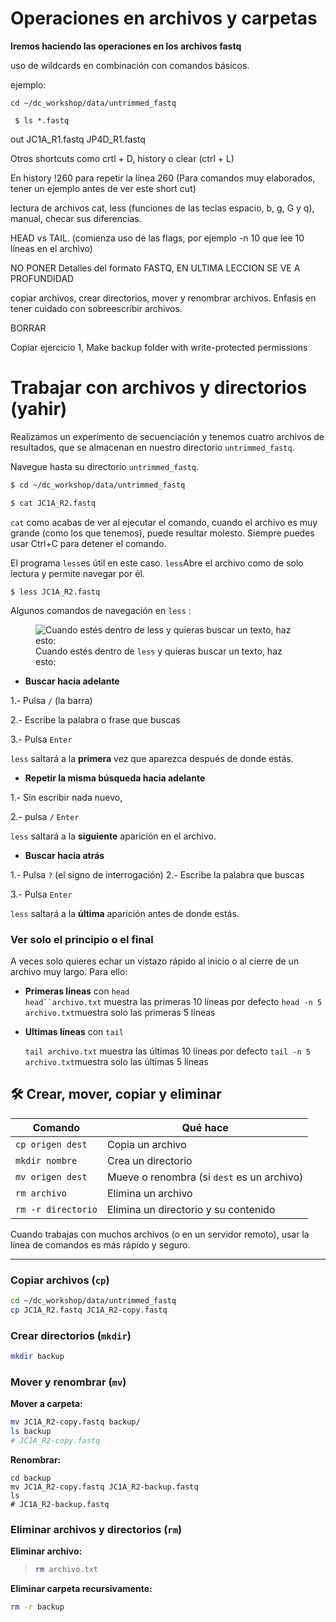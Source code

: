 # Operaciones en archivos y carpetas

**Iremos haciendo las operaciones en los archivos fastq**

uso de wildcards en combinación con comandos básicos.

ejemplo:

```         
cd ~/dc_workshop/data/untrimmed_fastq
```

```         
 $ ls *.fastq
```

out JC1A_R1.fastq JP4D_R1.fastq

Otros shortcuts como crtl + D, history o clear (ctrl + L)

En history !260 para repetir la línea 260 (Para comandos muy elaborados, tener un ejemplo antes de ver este short cut)

lectura de archivos cat, less (funciones de las teclas espacio, b, g, G y q), manual, checar sus diferencias.

HEAD vs TAIL. (comienza uso de las flags, por ejemplo -n 10 que lee 10 líneas en el archivo)

NO PONER Detalles del formato FASTQ, EN ULTIMA LECCION SE VE A PROFUNDIDAD

copiar archivos, crear directorios, mover y renombrar archivos. Enfasis en tener cuidado con sobreescribir archivos.

BORRAR

Copiar ejercicio 1, Make backup folder with write-protected permissions

# **Trabajar con archivos y directorios (yahir)**

Realizamos un experimento de secuenciación y tenemos cuatro archivos de resultados, que se almacenan en nuestro directorio `untrimmed_fastq`.

Navegue hasta su directorio `untrimmed_fastq`.

``` bash
$ cd ~/dc_workshop/data/untrimmed_fastq
```

``` bash
$ cat JC1A_R2.fastq
```

`cat` como acabas de ver al ejecutar el comando, cuando el archivo es muy grande (como los que tenemos), puede resultar molesto. Siempre puedes usar Ctrl+C para detener el comando.

El programa `less`es útil en este caso. `less`Abre el archivo como de solo lectura y permite navegar por él.

```         
$ less JC1A_R2.fastq
```

Algunos comandos de navegación en `less` :

![Cuando estés dentro de `less` y quieras buscar un texto, haz esto:](images/clipboard-2423031106.png){alt="Cuando estés dentro de less y quieras buscar un texto, haz esto:"}

-   **Buscar hacia adelante**

1.- Pulsa `/` (la barra)

2.- Escribe la palabra o frase que buscas

3.- Pulsa `Enter`

`less` saltará a la **primera** vez que aparezca después de donde estás.

-   **Repetir la misma búsqueda hacia adelante**

1.- Sin escribir nada nuevo,

2.- pulsa `/` `Enter`

`less` saltará a la **siguiente** aparición en el archivo.

-   **Buscar hacia atrás**

1.- Pulsa `?` (el signo de interrogación) 2.- Escribe la palabra que buscas

3.- Pulsa `Enter`

`less` saltará a la **última** aparición antes de donde estás.

### Ver solo el principio o el final

A veces solo quieres echar un vistazo rápido al inicio o al cierre de un archivo muy largo. Para ello:

-   **Primeras líneas** con `head`\
    ``` head``archivo.txt ``` muestra las primeras 10 líneas por defecto `head -n 5 archivo.txt`muestra solo las primeras 5 líneas

-   **Ultimas líneas** con `tail`

    `tail archivo.txt` muestra las últimas 10 líneas por defecto `tail -n 5 archivo.txt`muestra solo las últimas 5 líneas

## 🛠️ **Crear, mover, copiar y eliminar**

| Comando            | Qué hace                                   |
|--------------------|--------------------------------------------|
| `cp origen dest`   | Copia un archivo                           |
| `mkdir nombre`     | Crea un directorio                         |
| `mv origen dest`   | Mueve o renombra (si `dest` es un archivo) |
| `rm archivo`       | Elimina un archivo                         |
| `rm -r directorio` | Elimina un directorio y su contenido       |

Cuando trabajas con muchos archivos (o en un servidor remoto), usar la línea de comandos es más rápido y seguro.

------------------------------------------------------------------------

### Copiar archivos (`cp`)

``` bash
cd ~/dc_workshop/data/untrimmed_fastq
cp JC1A_R2.fastq JC1A_R2-copy.fastq
```

### Crear directorios (`mkdir`)

``` bash
mkdir backup
```

### Mover y renombrar (`mv`)

**Mover a carpeta:**

``` bash
mv JC1A_R2-copy.fastq backup/
ls backup
# JC1A_R2-copy.fastq
```

**Renombrar:**

```         
cd backup
mv JC1A_R2-copy.fastq JC1A_R2-backup.fastq
ls
# JC1A_R2-backup.fastq
```

### Eliminar archivos y directorios (`rm`)

**Eliminar archivo:**

> ``` bash
> rm archivo.txt
> ```

**Eliminar carpeta recursivamente:**

``` bash
rm -r backup
```

